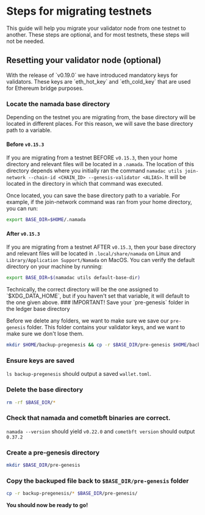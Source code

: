 
# Steps for migrating testnets

This guide will help you migrate your validator node from one testnet to another. These steps are optional, and for most testnets, these steps will not be needed.

## Resetting your validator node (optional)

<Callout type="info">
With the release of `v0.19.0` we have introduced mandatory keys for validators. These keys are `eth_hot_key` and `eth_cold_key` that are used for Ethereum bridge purposes.
</Callout>

### Locate the namada base directory

Depending on the testnet you are migrating from, the base directory will be located in different places.
For this reason, we will save the base directory path to a variable.

#### Before `v0.15.3`
If you are migrating from a testnet BEFORE `v0.15.3`, then your home directory and relevant files will be located in a `.namada`. The location of this directory depends where you initially ran the command `namadac utils join-network --chain-id <CHAIN_ID> --genesis-validator <ALIAS>`. It will be located in the directory in which that command was executed.

Once located, you can save the base directory path to a variable. For example, if the join-network command was ran from your home directory, you can run:
```bash copy
export BASE_DIR=$HOME/.namada
```

#### After `v0.15.3`
If you are migrating from a testnet AFTER `v0.15.3`, then your base directory and relevant files will be located in `.local/share/namada` on Linux and `Library/Application Support/Namada` on MacOS. You can verify the default directory on your machine by running:
```bash copy
export BASE_DIR=$(namadac utils default-base-dir)
```


<Callout type="info" emoji="🤓">
Technically, the correct directory will be the one assigned to `$XDG_DATA_HOME`, 
but if you haven't set that variable, it will default to the one given above.
</Callout>

<Steps>
### IMPORTANT! Save your `pre-genesis` folder in the ledger base directory

Before we delete any folders, we want to make sure we save our `pre-genesis` folder. This folder contains your validator keys, and we want to make sure we don't lose them.

```bash copy
mkdir $HOME/backup-pregenesis && cp -r $BASE_DIR/pre-genesis $HOME/backup-pregenesis/
```

### **Ensure keys are saved**

`ls backup-pregenesis` should output a saved `wallet.toml`.

###  Delete the base directory

```bash copy
rm -rf $BASE_DIR/*
```

### Check that namada and cometbft binaries are correct. 

`namada --version` should yield `v0.22.0` and `cometbft version` should output `0.37.2`



### Create a pre-genesis directory

```bash copy
mkdir $BASE_DIR/pre-genesis
```

### Copy the backuped file back to `$BASE_DIR/pre-genesis` folder
```bash copy
cp -r backup-pregenesis/* $BASE_DIR/pre-genesis/
```
</Steps>

**You should now be ready to go!**